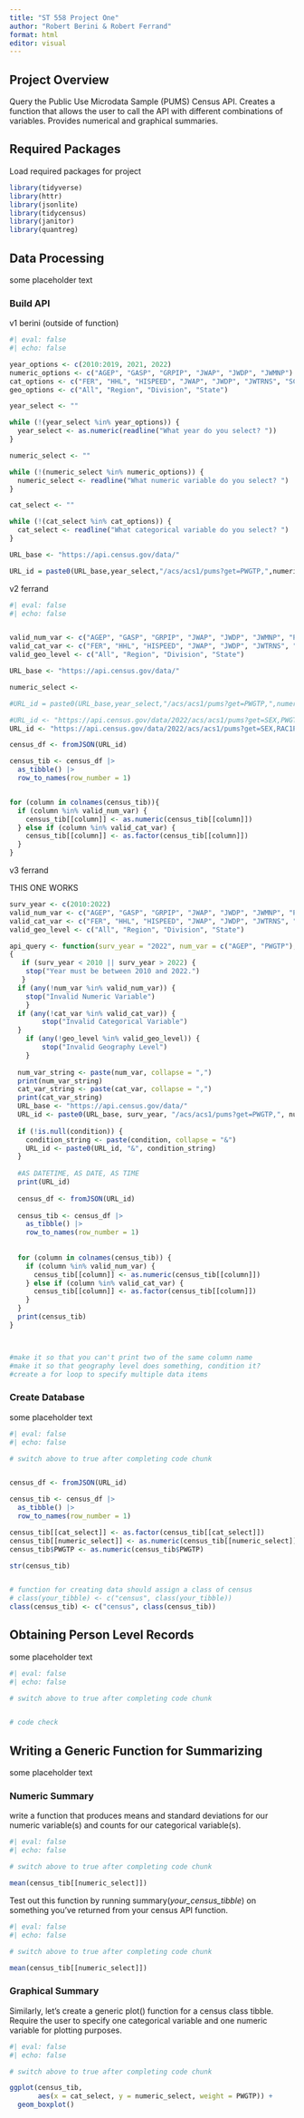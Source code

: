 ```yaml
---
title: "ST 558 Project One"
author: "Robert Berini & Robert Ferrand"
format: html
editor: visual
---
```


## Project Overview

Query the Public Use Microdata Sample (PUMS) Census API. Creates a function that allows the user to call the API with different combinations of variables. Provides numerical and graphical summaries.

## Required Packages

Load required packages for project

```r
library(tidyverse)
library(httr)
library(jsonlite)
library(tidycensus)
library(janitor)
library(quantreg)
```

## Data Processing

some placeholder text

### Build API

v1 berini (outside of function)
```r
#| eval: false
#| echo: false

year_options <- c(2010:2019, 2021, 2022)
numeric_options <- c("AGEP", "GASP", "GRPIP", "JWAP", "JWDP", "JWMNP")
cat_options <- c("FER", "HHL", "HISPEED", "JWAP", "JWDP", "JWTRNS", "SCH", "SCHL", "SEX")
geo_options <- c("All", "Region", "Division", "State")

year_select <- ""

while (!(year_select %in% year_options)) {
  year_select <- as.numeric(readline("What year do you select? "))
}

numeric_select <- ""

while (!(numeric_select %in% numeric_options)) {
  numeric_select <- readline("What numeric variable do you select? ")
}

cat_select <- ""

while (!(cat_select %in% cat_options)) {
  cat_select <- readline("What categorical variable do you select? ")
}

URL_base <- "https://api.census.gov/data/"

URL_id = paste0(URL_base,year_select,"/acs/acs1/pums?get=PWGTP,",numeric_select,",",cat_select)
```


v2 ferrand
```r
#| eval: false
#| echo: false


valid_num_var <- c("AGEP", "GASP", "GRPIP", "JWAP", "JWDP", "JWMNP", "PWGTP")
valid_cat_var <- c("FER", "HHL", "HISPEED", "JWAP", "JWDP", "JWTRNS", "SCH", "SCHL", "SEX")
valid_geo_level <- c("All", "Region", "Division", "State")

URL_base <- "https://api.census.gov/data/"

numeric_select <- 

#URL_id = paste0(URL_base,year_select,"/acs/acs1/pums?get=PWGTP,",numeric_select,",",cat_select)

#URL_id <- "https://api.census.gov/data/2022/acs/acs1/pums?get=SEX,PWGTP&SCHL=24"
URL_id <- "https://api.census.gov/data/2022/acs/acs1/pums?get=SEX,RAC1P&AGEP=30&for=division:9"

census_df <- fromJSON(URL_id)

census_tib <- census_df |>
  as_tibble() |>
  row_to_names(row_number = 1)


for (column in colnames(census_tib)){
  if (column %in% valid_num_var) {
    census_tib[[column]] <- as.numeric(census_tib[[column]])
  } else if (column %in% valid_cat_var) {
    census_tib[[column]] <- as.factor(census_tib[[column]])
  }
}
```


v3 ferrand

THIS ONE WORKS

```r
surv_year <- c(2010:2022)
valid_num_var <- c("AGEP", "GASP", "GRPIP", "JWAP", "JWDP", "JWMNP", "PWGTP")
valid_cat_var <- c("FER", "HHL", "HISPEED", "JWAP", "JWDP", "JWTRNS", "SCH", "SCHL", "SEX")
valid_geo_level <- c("All", "Region", "Division", "State")

api_query <- function(surv_year = "2022", num_var = c("AGEP", "PWGTP"), cat_var = "SEX", geo_level = "All", condition = NULL)
{
   if (surv_year < 2010 || surv_year > 2022) {
    stop("Year must be between 2010 and 2022.")
   }
  if (any(!num_var %in% valid_num_var)) {
    stop("Invalid Numeric Variable")
    }
  if (any(!cat_var %in% valid_cat_var)) {
        stop("Invalid Categorical Variable")
  }
    if (any(!geo_level %in% valid_geo_level)) {
        stop("Invalid Geography Level")
    }
  
  num_var_string <- paste(num_var, collapse = ",")
  print(num_var_string)
  cat_var_string <- paste(cat_var, collapse = ",")
  print(cat_var_string)
  URL_base <- "https://api.census.gov/data/"
  URL_id <- paste0(URL_base, surv_year, "/acs/acs1/pums?get=PWGTP,", num_var_string, ",", cat_var_string)
  
  if (!is.null(condition)) {
    condition_string <- paste(condition, collapse = "&")
    URL_id <- paste0(URL_id, "&", condition_string)
  }
  
  #AS DATETIME, AS DATE, AS TIME
  print(URL_id)
  
  census_df <- fromJSON(URL_id)
  
  census_tib <- census_df |>
    as_tibble() |>
    row_to_names(row_number = 1)
  
  
  for (column in colnames(census_tib)) {
    if (column %in% valid_num_var) {
      census_tib[[column]] <- as.numeric(census_tib[[column]])
    } else if (column %in% valid_cat_var) {
      census_tib[[column]] <- as.factor(census_tib[[column]])
    }
  }
  print(census_tib)
}



#make it so that you can't print two of the same column name
#make it so that geography level does something, condition it?
#create a for loop to specify multiple data items
```


### Create Database

some placeholder text

```r
#| eval: false
#| echo: false

# switch above to true after completing code chunk


census_df <- fromJSON(URL_id)

census_tib <- census_df |>
  as_tibble() |>
  row_to_names(row_number = 1)

census_tib[[cat_select]] <- as.factor(census_tib[[cat_select]])
census_tib[[numeric_select]] <- as.numeric(census_tib[[numeric_select]])
census_tib$PWGTP <- as.numeric(census_tib$PWGTP)

str(census_tib)


# function for creating data should assign a class of census
# class(your_tibble) <- c("census", class(your_tibble))
class(census_tib) <- c("census", class(census_tib))
```

## Obtaining Person Level Records

some placeholder text

```r
#| eval: false
#| echo: false

# switch above to true after completing code chunk


# code check
```

## Writing a Generic Function for Summarizing

some placeholder text

### Numeric Summary

write a function that produces means and standard deviations for our numeric variable(s) and counts for our categorical variable(s).

```r
#| eval: false
#| echo: false

# switch above to true after completing code chunk

mean(census_tib[[numeric_select]])
```

Test out this function by running summary(*your_census_tibble*) on something you’ve returned from your census API function.

```r
#| eval: false
#| echo: false

# switch above to true after completing code chunk

mean(census_tib[[numeric_select]])
```

### Graphical Summary

Similarly, let’s create a generic plot() function for a census class tibble. Require the user to specify one categorical variable and one numeric variable for plotting purposes.

```r
#| eval: false
#| echo: false

# switch above to true after completing code chunk

ggplot(census_tib,
       aes(x = cat_select, y = numeric_select, weight = PWGTP)) +
  geom_boxplot()
```
